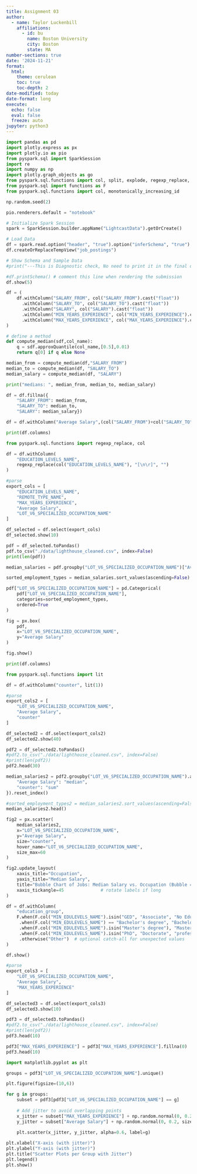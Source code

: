 ```yaml
---
title: Assignment 03
author:
  - name: Taylor Luckenbill
    affiliations:
      - id: bu
        name: Boston University
        city: Boston
        state: MA
number-sections: true
date: '2024-11-21'
format:
  html:
    theme: cerulean
    toc: true
    toc-depth: 2
date-modified: today
date-format: long
execute:
  echo: false
  eval: false
  freeze: auto
jupyter: python3
---
```



```python
import pandas as pd
import plotly.express as px
import plotly.io as pio
from pyspark.sql import SparkSession
import re
import numpy as np
import plotly.graph_objects as go
from pyspark.sql.functions import col, split, explode, regexp_replace, transform, when
from pyspark.sql import functions as F
from pyspark.sql.functions import col, monotonically_increasing_id
```

```python
np.random.seed(2)

pio.renderers.default = "notebook"

# Initialize Spark Session
spark = SparkSession.builder.appName("LightcastData").getOrCreate()

# Load Data
df = spark.read.option("header", "true").option("inferSchema", "true").option("multiLine","true").option("escape", "\"").csv("data/lightcast_job_postings.csv")
df.createOrReplaceTempView("job_postings")

# Show Schema and Sample Data
#print("---This is Diagnostic check, No need to print it in the final doc---")

#df.printSchema() # comment this line when rendering the submission
df.show(5)
```

```python
df = (
    df.withColumn("SALARY_FROM", col("SALARY_FROM").cast("float"))
      .withColumn("SALARY_TO", col("SALARY_TO").cast("float"))
      .withColumn("SALARY", col("SALARY").cast("float"))
      .withColumn("MIN_YEARS_EXPERIENCE", col("MIN_YEARS_EXPERIENCE").cast("float"))
      .withColumn("MAX_YEARS_EXPERIENCE", col("MAX_YEARS_EXPERIENCE").cast("float"))
)
```

```python
# define a method
def compute_median(sdf,col_name):
    q = sdf.approxQuantile(col_name,[0.5],0.01)
    return q[0] if q else None
```

```python
median_from = compute_median(df,"SALARY_FROM")
median_to = compute_median(df, "SALARY_TO")
median_salary = compute_median(df, "SALARY")

print("medians: ", median_from, median_to, median_salary)
```

```python
df = df.fillna({
    "SALARY_FROM": median_from,
    "SALARY_TO": median_to,
    "SALARY": median_salary})
```

```python
df = df.withColumn("Average Salary",(col("SALARY_FROM")+col("SALARY_TO"))/2)
```

```python
print(df.columns) 
```

```python
from pyspark.sql.functions import regexp_replace, col

df = df.withColumn(
    "EDUCATION_LEVELS_NAME",
    regexp_replace(col("EDUCATION_LEVELS_NAME"), "[\n\r]", "")  
)
```

```python
#parse
export_cols = [
    "EDUCATION_LEVELS_NAME",
    "REMOTE_TYPE_NAME",
    "MAX_YEARS_EXPERIENCE",
    "Average Salary",
    "LOT_V6_SPECIALIZED_OCCUPATION_NAME"
]


```

```python
df_selected = df.select(export_cols)
df_selected.show(10)
```

```python
pdf = df_selected.toPandas()
pdf.to_csv("./data/lighthouse_cleaned.csv", index=False)
print(len(pdf))
```

```python
median_salaries = pdf.groupby("LOT_V6_SPECIALIZED_OCCUPATION_NAME")["Average Salary"].median()
```

```python
sorted_employment_types = median_salaries.sort_values(ascending=False).index
```

```python
pdf["LOT_V6_SPECIALIZED_OCCUPATION_NAME"] = pd.Categorical(
    pdf["LOT_V6_SPECIALIZED_OCCUPATION_NAME"],
    categories=sorted_employment_types,
    ordered=True
)
```

```python
fig = px.box(
    pdf,
    x="LOT_V6_SPECIALIZED_OCCUPATION_NAME",
    y="Average Salary"
)
```

```python
fig.show()
```

```python
print(df.columns) 
```

```python
from pyspark.sql.functions import lit

df = df.withColumn("counter", lit(1))
```

```python
#parse
export_cols2 = [
    "LOT_V6_SPECIALIZED_OCCUPATION_NAME",
    "Average Salary",
    "counter"
]
```

```python
df_selected2 = df.select(export_cols2)
df_selected2.show(40)
```

```python
pdf2 = df_selected2.toPandas()
#pdf2.to_csv("./data/lighthouse_cleaned.csv", index=False)
#print(len(pdf2))
pdf2.head(30)
```

```python
median_salaries2 = pdf2.groupby("LOT_V6_SPECIALIZED_OCCUPATION_NAME").agg({
    "Average Salary": "median",
    "counter": "sum"
}).reset_index()
```

```python
#sorted_employment_types2 = median_salaries2.sort_values(ascending=False).index
median_salaries2.head()
```

```python
fig2 = px.scatter(
    median_salaries2,
    x="LOT_V6_SPECIALIZED_OCCUPATION_NAME",
    y="Average Salary",
    size="counter",
    hover_name="LOT_V6_SPECIALIZED_OCCUPATION_NAME", 
    size_max=60       
)

fig2.update_layout(
    xaxis_title="Occupation",
    yaxis_title="Median Salary",
    title="Bubble Chart of Jobs: Median Salary vs. Occupation (Bubble = # Postings)",
    xaxis_tickangle=45              # rotate labels if long
)
```

```python
df = df.withColumn(
    "education_group",
    F.when(F.col("MIN_EDULEVELS_NAME").isin("GED", "Associate", "No Education Listed"), "Associate's or lower")
     .when(F.col("MIN_EDULEVELS_NAME") == "Bachelor's degree", "Bachelor's")
     .when(F.col("MIN_EDULEVELS_NAME").isin("Master's degree"), "Master's")
     .when(F.col("MIN_EDULEVELS_NAME").isin("PhD", "Doctorate", "professional degree"), "PhD")
     .otherwise("Other")  # optional catch-all for unexpected values
)

df.show()
```

```python
#parse
export_cols3 = [
    "LOT_V6_SPECIALIZED_OCCUPATION_NAME",
    "Average Salary",
    "MAX_YEARS_EXPERIENCE"
]
```

```python
df_selected3 = df.select(export_cols3)
df_selected3.show(10)
```

```python
pdf3 = df_selected3.toPandas()
#pdf2.to_csv("./data/lighthouse_cleaned.csv", index=False)
#print(len(pdf2))
pdf3.head(10)
```

```python
pdf3["MAX_YEARS_EXPERIENCE"] = pdf3["MAX_YEARS_EXPERIENCE"].fillna(0)
pdf3.head(10)
```

```python
import matplotlib.pyplot as plt
```

```python
groups = pdf3["LOT_V6_SPECIALIZED_OCCUPATION_NAME"].unique()

plt.figure(figsize=(10,6))

for g in groups:
    subset = pdf3[pdf3["LOT_V6_SPECIALIZED_OCCUPATION_NAME"] == g]
    
    # Add jitter to avoid overlapping points
    x_jitter = subset["MAX_YEARS_EXPERIENCE"] + np.random.normal(0, 0.2, size=len(subset))
    y_jitter = subset["Average Salary"] + np.random.normal(0, 0.2, size=len(subset))
    
    plt.scatter(x_jitter, y_jitter, alpha=0.6, label=g)

plt.xlabel("X-axis (with jitter)")
plt.ylabel("Y-axis (with jitter)")
plt.title("Scatter Plots per Group with Jitter")
plt.legend()
plt.show()
```

